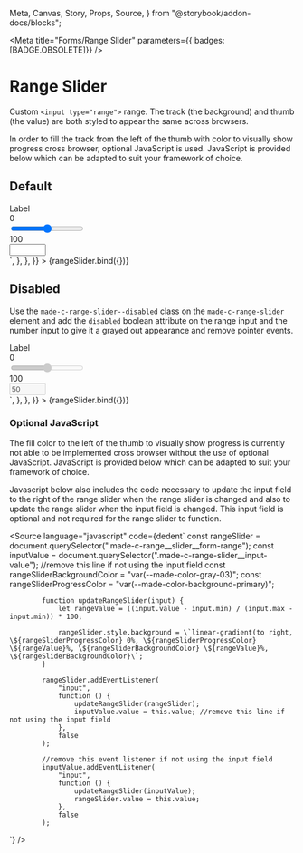  Meta,
  Canvas,
  Story,
  Props,
  Source,
} from "@storybook/addon-docs/blocks";

<Meta
  title="Forms/Range Slider"
  parameters={{ badges: [BADGE.OBSOLETE]}}
/>


# Range Slider

Custom `<input type="range">` range. The track (the background) and thumb (the value) are both styled to appear the same across browsers.

In order to fill the track from the left of the thumb with color to visually show progress cross browser, optional JavaScript is used. JavaScript is provided below which can be adapted to suit your framework of choice.

## Default

<Canvas>
  <Story
    name="Default"
    argTypes={{
      label: {
        name: "Label",
      },
      isDisabled: {
        name: "Disabled",
      },
      rangeValue: {
        name: "Value",
        control: {
          type: "range",
          min: 0,
          max: 100,
          step: 1,
        },
      },
    }}
    args={{
      label: "Label",
      isDisabled: false,
      rangeValue: 50,
    }}
    parameters={{
      docs: {
        source: {
          code: `
<div class="made-c-form__element">
	<div class="made-c-range-slider">
		<label class="made-c-range-slider__label" for="range-slider">Label</label>
		<div class="made-c-range-slider__wrapper">
			<div class="made-c-range-slider__min-value">0</div>
			<input class="made-c-range-slider__range" type="range" min="0" max="100" id="range-slider" name="range-slider" value={value} ref={rangeSlider} onChange={setValueByRangeSlider} />
			<div class="made-c-range-slider__max-value">100</div>
			<label for="range-slider-input">
				<input class="made-c-text-input made-c-text-input--small made-c-text-input--range-slider" type="number" min="0" max="100" id="range-slider-input" name="range-slider-input" value={value} ref={input} onChange={setValueByInput} />
			</label>
		</div>
	</div>
</div>`,
        },
      },
    }}
  >
    {rangeSlider.bind({})}
  </Story>
</Canvas>

## Disabled

Use the `made-c-range-slider--disabled` class on the `made-c-range-slider` element and add the `disabled` boolean attribute on the range input and the number input to give it a grayed out appearance and remove pointer events.

<Canvas>
  <Story
    name="Disabled"
    argTypes={{
      label: {
        name: "Label",
      },
      isDisabled: {
        name: "Disabled",
      },
    }}
    args={{
      label: "Label",
      isDisabled: true,
      rangeValue: 50,
    }}
    parameters={{
      controls: {
        exclude: ["rangeValue"],
      },
      docs: {
        source: {
          code: `
<div class="made-c-form__element">
    <div class="made-c-range-slider made-c-range-slider--disabled">
        <label class="made-c-range-slider__label" for="range-slider-disabled">Label</label>
        <div class="made-c-range-slider__wrapper">
            <div class="made-c-range-slider__min-value">0</div>
            <input class="made-c-range-slider__range" type="range" min="0" max="100" id="range-slider-disabled" name="range-slider" value="50" aria-disabled="true" disabled/>
            <div class="made-c-range-slider__max-value">100</div>
            <label for="range-slider-input-disabled">
                <input class="made-c-text-input made-c-text-input--small" type="number" min="0" max="100" id="range-slider-input-disabled" name="range-slider-input" value="50" aria-disabled="true" disabled/>
            </label>
        </div>
    </div>
</div>`,
        },
      },
    }}
  >
    {rangeSlider.bind({})}
  </Story>
</Canvas>

### Optional JavaScript

The fill color to the left of the thumb to visually show progress is currently not able to be implemented cross browser without the use of optional JavaScript. JavaScript is provided below which can be adapted to suit your framework of choice.

Javascript below also includes the code necessary to update the input field to the right of the range slider when the range slider is changed and also to update the range slider when the input field is changed. This input field is optional and not required for the range slider to function.

<Source
  language="javascript"
  code={dedent`
            const rangeSlider = document.querySelector(".made-c-range__slider__form-range");
            const inputValue = document.querySelector(".made-c-range-slider__input-value"); //remove this line if not using the input field
            const rangeSliderBackgroundColor = "var(--made-color-gray-03)";
            const rangeSliderProgressColor = "var(--made-color-background-primary)";
            
            function updateRangeSlider(input) {
                let rangeValue = ((input.value - input.min) / (input.max - input.min)) * 100;
                
                rangeSlider.style.background = \`linear-gradient(to right, \${rangeSliderProgressColor} 0%, \${rangeSliderProgressColor} \${rangeValue}%, \${rangeSliderBackgroundColor} \${rangeValue}%, \${rangeSliderBackgroundColor}\`;
            }
            
            rangeSlider.addEventListener(
                "input",
                function () {
                    updateRangeSlider(rangeSlider);
                    inputValue.value = this.value; //remove this line if not using the input field
                },
                false
            );
            
            //remove this event listener if not using the input field
            inputValue.addEventListener(
                "input",
                function () {
                    updateRangeSlider(inputValue);
                    rangeSlider.value = this.value;
                },
                false
            );
  `}
/>
